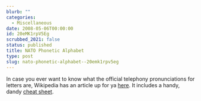 ```yaml
---
blurb: ""
categories:
  - Miscellaneous
date: 2008-05-06T00:00:00
id: 20eMK1rpV5Eg
scrubbed_2021: false
status: published
title: NATO Phonetic Alphabet
type: post
slug: nato-phonetic-alphabet--20emk1rpv5eg
---
```


In case you ever want to know what the official telephony
pronunciations for letters are, Wikipedia has an article up for ya
[here](http://en.wikipedia.org/wiki/NATO_phonetic_alphabet). It
includes a handy, dandy
[cheat sheet](http://upload.wikimedia.org/wikipedia/commons/e/e0/FAA_Phonetic_and_Morse_Chart2.svg).